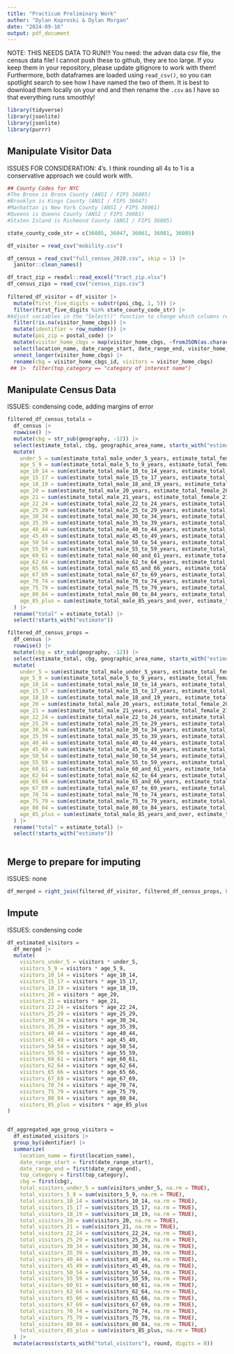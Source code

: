 ```yaml
---
title: "Practicum Preliminary Work"
author: "Dylan Koproski & Dylan Morgan"
date: "2024-09-16"
output: pdf_document
---
```


NOTE: THIS NEEDS DATA TO RUN!!! You need: the advan data csv file, the census data file! I cannot push these to github, they are too large. If you keep them in your repository, please update gitignore to work with them! Furthermore, both dataframes are loaded using `read_csv()`, so you can spotlight search to see how I have named the two of them. It is best to download them locally on your end and then rename the `.csv` as I have so that everything runs smoothly!
```r
library(tidyverse)
library(jsonlite)
library(jsonlite)
library(purrr)
```

## Manipulate Visitor Data

ISSUES FOR CONSIDERATION: 4's. I think rounding all 4s to 1 is a conservative approach we could work with.

```r
## County Codes for NYC
#The Bronx is Bronx County (ANSI / FIPS 36005)
#Brooklyn is Kings County (ANSI / FIPS 36047)
#Manhattan is New York County (ANSI / FIPS 36061)
#Queens is Queens County (ANSI / FIPS 36081)
#Staten Island is Richmond County (ANSI / FIPS 36085)

state_county_code_str = c(36005, 36047, 36061, 36081, 36085)

df_visitor = read_csv("mobility.csv")

df_census = read_csv("full_census_2020.csv", skip = 1) |> 
  janitor::clean_names()

df_tract_zip = readxl::read_excel("tract_zip.xlsx")
df_census_zips = read_csv("census_zips.csv") 
  
filtered_df_visitor = df_visitor |> 
  mutate(first_five_digits = substr(poi_cbg, 1, 5)) |>
  filter(first_five_digits %in% state_county_code_str) |> 
#Adjust variables in the "Select()" function to change which columns remain in the final dataframe.
  filter(!is.na(visitor_home_cbgs)) |> 
  mutate(identifier = row_number()) |> 
  mutate(poi_zip = postal_code) |> 
  mutate(visitor_home_cbgs = map(visitor_home_cbgs, ~fromJSON(as.character(.)))) |> 
  select(location_name, date_range_start, date_range_end, visitor_home_cbgs, top_category, identifier, poi_cbg, poi_zip) |>
  unnest_longer(visitor_home_cbgs) |>
  rename(cbg = visitor_home_cbgs_id, visitors = visitor_home_cbgs) 
 ## |>  filter(top_category == "category of interest name")
```

## Manipulate Census Data

ISSUES: condensing code, adding margins of error

```r
filtered_df_census_totals =
  df_census |> 
  rowwise() |> 
  mutate(cbg = str_sub(geography, -12)) |> 
  select(estimate_total, cbg, geographic_area_name, starts_with("estimate")) |> 
  mutate(
    under_5 = sum(estimate_total_male_under_5_years, estimate_total_female_under_5_years),
    age_5_9 = sum(estimate_total_male_5_to_9_years, estimate_total_female_5_to_9_years),
    age_10_14 = sum(estimate_total_male_10_to_14_years, estimate_total_female_10_to_14_years),
    age_15_17 = sum(estimate_total_male_15_to_17_years, estimate_total_female_15_to_17_years),
    age_18_19 = sum(estimate_total_male_18_and_19_years, estimate_total_female_18_and_19_years),
    age_20 = sum(estimate_total_male_20_years, estimate_total_female_20_years),
    age_21 = sum(estimate_total_male_21_years, estimate_total_female_21_years),
    age_22_24 = sum(estimate_total_male_22_to_24_years, estimate_total_female_22_to_24_years),
    age_25_29 = sum(estimate_total_male_25_to_29_years, estimate_total_female_25_to_29_years),
    age_30_34 = sum(estimate_total_male_30_to_34_years, estimate_total_female_30_to_34_years),
    age_35_39 = sum(estimate_total_male_35_to_39_years, estimate_total_female_35_to_39_years),
    age_40_44 = sum(estimate_total_male_40_to_44_years, estimate_total_female_40_to_44_years),
    age_45_49 = sum(estimate_total_male_45_to_49_years, estimate_total_female_45_to_49_years),
    age_50_54 = sum(estimate_total_male_50_to_54_years, estimate_total_female_50_to_54_years),
    age_55_59 = sum(estimate_total_male_55_to_59_years, estimate_total_female_55_to_59_years),
    age_60_61 = sum(estimate_total_male_60_and_61_years, estimate_total_female_60_and_61_years),
    age_62_64 = sum(estimate_total_male_62_to_64_years, estimate_total_female_62_to_64_years),
    age_65_66 = sum(estimate_total_male_65_and_66_years, estimate_total_female_65_and_66_years),
    age_67_69 = sum(estimate_total_male_67_to_69_years, estimate_total_female_67_to_69_years),
    age_70_74 = sum(estimate_total_male_70_to_74_years, estimate_total_female_70_to_74_years),
    age_75_79 = sum(estimate_total_male_75_to_79_years, estimate_total_female_75_to_79_years),
    age_80_84 = sum(estimate_total_male_80_to_84_years, estimate_total_female_80_to_84_years),
    age_85_plus = sum(estimate_total_male_85_years_and_over, estimate_total_female_85_years_and_over)
  ) |>
  rename("total" = estimate_total) |> 
  select(!starts_with("estimate"))

filtered_df_census_props =
  df_census |> 
  rowwise() |> 
  mutate(cbg = str_sub(geography, -12)) |> 
  select(estimate_total, cbg, geographic_area_name, starts_with("estimate")) |> 
  mutate(
    under_5 = sum(estimate_total_male_under_5_years, estimate_total_female_under_5_years) / estimate_total / estimate_total,
    age_5_9 = sum(estimate_total_male_5_to_9_years, estimate_total_female_5_to_9_years) / estimate_total,
    age_10_14 = sum(estimate_total_male_10_to_14_years, estimate_total_female_10_to_14_years) / estimate_total,
    age_15_17 = sum(estimate_total_male_15_to_17_years, estimate_total_female_15_to_17_years) / estimate_total,
    age_18_19 = sum(estimate_total_male_18_and_19_years, estimate_total_female_18_and_19_years) / estimate_total,
    age_20 = sum(estimate_total_male_20_years, estimate_total_female_20_years) / estimate_total,
    age_21 = sum(estimate_total_male_21_years, estimate_total_female_21_years) / estimate_total,
    age_22_24 = sum(estimate_total_male_22_to_24_years, estimate_total_female_22_to_24_years) / estimate_total,
    age_25_29 = sum(estimate_total_male_25_to_29_years, estimate_total_female_25_to_29_years) / estimate_total,
    age_30_34 = sum(estimate_total_male_30_to_34_years, estimate_total_female_30_to_34_years) / estimate_total,
    age_35_39 = sum(estimate_total_male_35_to_39_years, estimate_total_female_35_to_39_years) / estimate_total,
    age_40_44 = sum(estimate_total_male_40_to_44_years, estimate_total_female_40_to_44_years) / estimate_total,
    age_45_49 = sum(estimate_total_male_45_to_49_years, estimate_total_female_45_to_49_years) / estimate_total,
    age_50_54 = sum(estimate_total_male_50_to_54_years, estimate_total_female_50_to_54_years) / estimate_total,
    age_55_59 = sum(estimate_total_male_55_to_59_years, estimate_total_female_55_to_59_years) / estimate_total,
    age_60_61 = sum(estimate_total_male_60_and_61_years, estimate_total_female_60_and_61_years) / estimate_total,
    age_62_64 = sum(estimate_total_male_62_to_64_years, estimate_total_female_62_to_64_years) / estimate_total,
    age_65_66 = sum(estimate_total_male_65_and_66_years, estimate_total_female_65_and_66_years) / estimate_total,
    age_67_69 = sum(estimate_total_male_67_to_69_years, estimate_total_female_67_to_69_years) / estimate_total,
    age_70_74 = sum(estimate_total_male_70_to_74_years, estimate_total_female_70_to_74_years) / estimate_total,
    age_75_79 = sum(estimate_total_male_75_to_79_years, estimate_total_female_75_to_79_years) / estimate_total,
    age_80_84 = sum(estimate_total_male_80_to_84_years, estimate_total_female_80_to_84_years) / estimate_total,
    age_85_plus = sum(estimate_total_male_85_years_and_over, estimate_total_female_85_years_and_over) / estimate_total
  ) |>
  rename("total" = estimate_total) |> 
  select(!starts_with("estimate"))
  

```


## Merge to prepare for imputing

ISSUES: none

```r
df_merged = right_join(filtered_df_visitor, filtered_df_census_props, by = "cbg")
```

## Impute

ISSUES: condensing code

```r
df_estimated_visitors =
  df_merged |> 
  mutate(
    visitors_under_5 = visitors * under_5,
    visitors_5_9 = visitors * age_5_9,
    visitors_10_14 = visitors * age_10_14,
    visitors_15_17 = visitors * age_15_17,
    visitors_18_19 = visitors * age_18_19,
    visitors_20 = visitors * age_20,
    visitors_21 = visitors * age_21,
    visitors_22_24 = visitors * age_22_24,
    visitors_25_29 = visitors * age_25_29,
    visitors_30_34 = visitors * age_30_34,
    visitors_35_39 = visitors * age_35_39,
    visitors_40_44 = visitors * age_40_44,
    visitors_45_49 = visitors * age_45_49,
    visitors_50_54 = visitors * age_50_54,
    visitors_55_59 = visitors * age_55_59,
    visitors_60_61 = visitors * age_60_61,
    visitors_62_64 = visitors * age_62_64,
    visitors_65_66 = visitors * age_65_66,
    visitors_67_69 = visitors * age_67_69,
    visitors_70_74 = visitors * age_70_74,
    visitors_75_79 = visitors * age_75_79,
    visitors_80_84 = visitors * age_80_84,
    visitors_85_plus = visitors * age_85_plus
)


df_aggregated_age_group_visitors = 
  df_estimated_visitors |> 
  group_by(identifier) |> 
  summarize(
    location_name = first(location_name),
    date_range_start = first(date_range_start),
    date_range_end = first(date_range_end),
    top_category = first(top_category),
    cbg = first(cbg),
    total_visitors_under_5 = sum(visitors_under_5, na.rm = TRUE),
    total_visitors_5_9 = sum(visitors_5_9, na.rm = TRUE),
    total_visitors_10_14 = sum(visitors_10_14, na.rm = TRUE),
    total_visitors_15_17 = sum(visitors_15_17, na.rm = TRUE),
    total_visitors_18_19 = sum(visitors_18_19, na.rm = TRUE),
    total_visitors_20 = sum(visitors_20, na.rm = TRUE),
    total_visitors_21 = sum(visitors_21, na.rm = TRUE),
    total_visitors_22_24 = sum(visitors_22_24, na.rm = TRUE),
    total_visitors_25_29 = sum(visitors_25_29, na.rm = TRUE),
    total_visitors_30_34 = sum(visitors_30_34, na.rm = TRUE),
    total_visitors_35_39 = sum(visitors_35_39, na.rm = TRUE),
    total_visitors_40_44 = sum(visitors_40_44, na.rm = TRUE),
    total_visitors_45_49 = sum(visitors_45_49, na.rm = TRUE),
    total_visitors_50_54 = sum(visitors_50_54, na.rm = TRUE),
    total_visitors_55_59 = sum(visitors_55_59, na.rm = TRUE),
    total_visitors_60_61 = sum(visitors_60_61, na.rm = TRUE),
    total_visitors_62_64 = sum(visitors_62_64, na.rm = TRUE),
    total_visitors_65_66 = sum(visitors_65_66, na.rm = TRUE),
    total_visitors_67_69 = sum(visitors_67_69, na.rm = TRUE),
    total_visitors_70_74 = sum(visitors_70_74, na.rm = TRUE),
    total_visitors_75_79 = sum(visitors_75_79, na.rm = TRUE),
    total_visitors_80_84 = sum(visitors_80_84, na.rm = TRUE),
    total_visitors_85_plus = sum(visitors_85_plus, na.rm = TRUE)
  ) |> 
  mutate(across(starts_with("total_visitors"), round, digits = 0))


```

